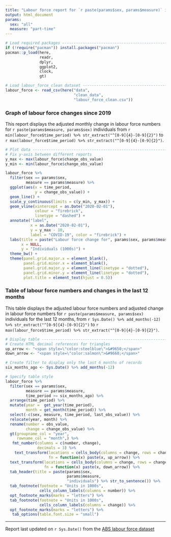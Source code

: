 ```yaml
---
title: "Labour force report for `r paste(params$sex, params$measure)` individuals" 
output: html_document
params:
  sex: "all" 
  measure: "part-time"    
---
```


```r
# Load required packages -------------------------------------------------------
if (!require("pacman")) install.packages("pacman")
pacman::p_load(here,
               readr,
               dplyr,
               ggplot2,
               clock, 
               gt)  

# Load labour_force_clean dataset ----------------------------------------------
labour_force <- read_csv(here("data",
                              "clean_data",
                              "labour_force_clean.csv"))
```


### Graph of labour force changes since 2019  

This report displays the adjusted monthly change in labour force numbers for `r paste(params$measure, params$sex)` individuals from `r min(labour_force$time_period) %>% str_extract("^[0-9]{4}-[0-9]{2}")` to `r max(labour_force$time_period) %>% str_extract("^[0-9]{4}-[0-9]{2}")`.  

```r
# Plot data --------------------------------------------------------------------
# Fix y-axis between different reports 
y_max <- max(labour_force$change_obs_value) 
y_min <- min(labour_force$change_obs_value)   

labour_force %>% 
  filter(sex == params$sex, 
         measure == params$measure) %>%
  ggplot(aes(x = time_period, 
             y = change_obs_value)) +
  geom_line() + 
  scale_y_continuous(limits = c(y_min, y_max)) +
  geom_vline(xintercept = as.Date("2020-02-01"),
             colour = "firebrick",
             linetype = "dashed") +
  annotate("label",
           x = as.Date("2020-02-01"),
           y = y_max - 10,
           label = "COVID-19", color = "firebrick") +
  labs(title = paste("Labour force change for", params$sex, params$measure, "individuals"), 
       x = NULL,
       y = "Individuals (1000s)") +
  theme_bw() +
  theme(panel.grid.major.x = element_blank(),
        panel.grid.minor.x = element_blank(),
        panel.grid.major.y = element_line(linetype = "dotted"),
        panel.grid.minor.y = element_line(linetype = "dotted"),
        plot.title = element_text(hjust = 0.5))
```


### Table of labour force numbers and changes in the last 12 months  

This table displays the adjusted labour force numbers and adjusted change in labour force numbers for `r paste(params$measure, params$sex)` individuals for the last 12 months, from `r Sys.Date() %>% add_months(-12) %>% str_extract("^[0-9]{4}-[0-9]{2}")` to `r max(labour_force$time_period) %>% str_extract("^[0-9]{4}-[0-9]{2}")`.     

```r
# Display table ----------------------------------------------------------------
# Create HTML decimal references for triangles
up_arrow <- "<span style=\"color:steelblue\">&#9650;</span>"
down_arrow <- "<span style=\"color:salmon\">&#9660;</span>"

# Create filter to display only the last 6 months of records
six_months_ago <- Sys.Date() %>% add_months(-12)

# Specify table style
labour_force %>% 
  filter(sex == params$sex, 
         measure == params$measure,
         time_period >= six_months_ago) %>%
  arrange(time_period) %>%
  mutate(year =  get_year(time_period),
         month = get_month(time_period)) %>% 
  select(-c(sex, measure, time_period, last_obs_value)) %>% 
  relocate(year, month) %>% 
  rename(number = obs_value,
         change = change_obs_value) %>%
  gt(groupname_col = "year",
     rowname_col = "month",) %>%
   fmt_number(columns = c(number, change),
              decimals = 3) %>% 
    text_transform(locations = cells_body(columns = change, rows = change > 0),
                   fn = function(x) paste(x, up_arrow)) %>%
  text_transform(locations = cells_body(columns = change, rows = change < 0),
                 fn = function(x) paste(x, down_arrow)) %>%  
  tab_header(title = paste(params$sex,
                           params$measure,
                           "individuals") %>% str_to_sentence()) %>%
  tab_footnote(footnote = "Units in 1000s",
               cells_column_labels(columns = number)) %>%
  opt_footnote_marks(marks = "letters") %>%
  tab_footnote(footnote = "Units in 1000s",
               cells_column_labels(columns = change)) %>%
  opt_footnote_marks(marks = "letters") %>%
   tab_options(table.font.size = "small")
```


***  
Report last updated on `r Sys.Date()` from the [ABS labour force dataset](https://www.abs.gov.au/statistics/labour/employment-and-unemployment/labour-force-australia/latest-release)  